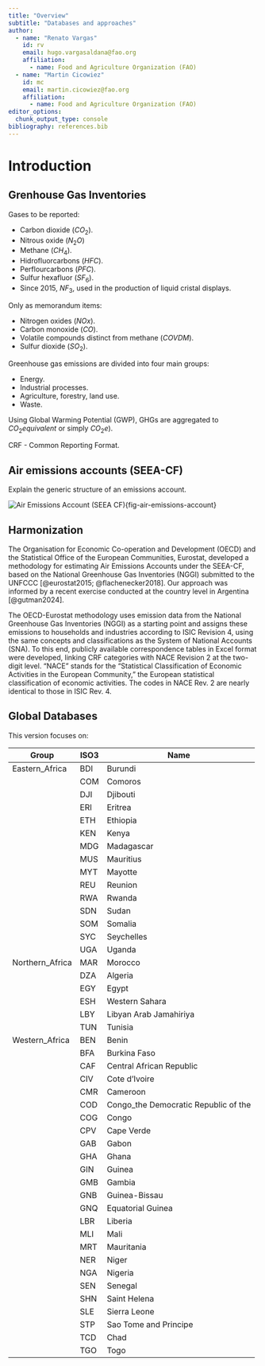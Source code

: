 ```yaml
---
title: "Overview"
subtitle: "Databases and approaches"
author:
  - name: "Renato Vargas"
    id: rv
    email: hugo.vargasaldana@fao.org
    affiliation: 
      - name: Food and Agriculture Organization (FAO)
  - name: "Martin Cicowiez"
    id: mc
    email: martin.cicowiez@fao.org
    affiliation: 
      - name: Food and Agriculture Organization (FAO)
editor_options: 
  chunk_output_type: console
bibliography: references.bib
---
```


# Introduction

## Grenhouse Gas Inventories

Gases to be reported:

-   Carbon dioxide ($CO_2$).
-   Nitrous oxide ($N_2O$)
-   Methane ($CH_4$).
-   Hidrofluorcarbons ($HFC$).
-   Perflourcarbons ($PFC$).
-   Sulfur hexafluor ($SF_6$).
-   Since 2015, $NF_3$, used in the production of liquid cristal displays.

Only as memorandum items:

-   Nitrogen oxides ($NOx$).
-   Carbon monoxide ($CO$).
-   Volatile compounds distinct from methane ($COVDM$).
-   Sulfur dioxide ($SO_2$).

Greenhouse gas emissions are divided into four main groups:

-   Energy.
-   Industrial processes.
-   Agriculture, forestry, land use.
-   Waste.

Using Global Warming Potential (GWP), GHGs are aggregated to $CO_2 equivalent$ or simply $CO_2e$).

CRF - Common Reporting Format.

## Air emissions accounts (SEEA-CF)

Explain the generic structure of an emissions account.

![Air Emissions Account (SEEA CF)](){fig-air-emissions-account}

## Harmonization

The Organisation for Economic Co-operation and Development (OECD) and the Statistical Office of the European Communities, Eurostat, developed a methodology for estimating Air Emissions Accounts under the SEEA-CF, based on the National Greenhouse Gas Inventories (NGGI) submitted to the UNFCCC [@eurostat2015; @flachenecker2018]. Our approach was informed by a recent exercise conducted at the country level in Argentina [@gutman2024].

The OECD-Eurostat methodology uses emission data from the National Greenhouse Gas Inventories (NGGI) as a starting point and assigns these emissions to households and industries according to ISIC Revision 4, using the same concepts and classifications as the System of National Accounts (SNA). To this end, publicly available correspondence tables in Excel format were developed, linking CRF categories with NACE Revision 2 at the two-digit level. "NACE" stands for the "Statistical Classification of Economic Activities in the European Community," the European statistical classification of economic activities. The codes in NACE Rev. 2 are nearly identical to those in ISIC Rev. 4.

## Global Databases

This version focuses on:

| Group           | ISO3 | Name                                 |
| --------------- | ---- | ------------------------------------ |
| Eastern_Africa  | BDI  | Burundi                              |
|                 | COM  | Comoros                              |
|                 | DJI  | Djibouti                             |
|                 | ERI  | Eritrea                              |
|                 | ETH  | Ethiopia                             |
|                 | KEN  | Kenya                                |
|                 | MDG  | Madagascar                           |
|                 | MUS  | Mauritius                            |
|                 | MYT  | Mayotte                              |
|                 | REU  | Reunion                              |
|                 | RWA  | Rwanda                               |
|                 | SDN  | Sudan                                |
|                 | SOM  | Somalia                              |
|                 | SYC  | Seychelles                           |
|                 | UGA  | Uganda                               |
| Northern_Africa | MAR  | Morocco                              |
|                 | DZA  | Algeria                              |
|                 | EGY  | Egypt                                |
|                 | ESH  | Western Sahara                       |
|                 | LBY  | Libyan Arab Jamahiriya               |
|                 | TUN  | Tunisia                              |
| Western_Africa  | BEN  | Benin                                |
|                 | BFA  | Burkina Faso                         |
|                 | CAF  | Central African Republic             |
|                 | CIV  | Cote d'Ivoire                        |
|                 | CMR  | Cameroon                             |
|                 | COD  | Congo_the Democratic Republic of the |
|                 | COG  | Congo                                |
|                 | CPV  | Cape Verde                           |
|                 | GAB  | Gabon                                |
|                 | GHA  | Ghana                                |
|                 | GIN  | Guinea                               |
|                 | GMB  | Gambia                               |
|                 | GNB  | Guinea-Bissau                        |
|                 | GNQ  | Equatorial Guinea                    |
|                 | LBR  | Liberia                              |
|                 | MLI  | Mali                                 |
|                 | MRT  | Mauritania                           |
|                 | NER  | Niger                                |
|                 | NGA  | Nigeria                              |
|                 | SEN  | Senegal                              |
|                 | SHN  | Saint Helena                         |
|                 | SLE  | Sierra Leone                         |
|                 | STP  | Sao Tome and Principe                |
|                 | TCD  | Chad                                 |
|                 | TGO  | Togo                                 |


